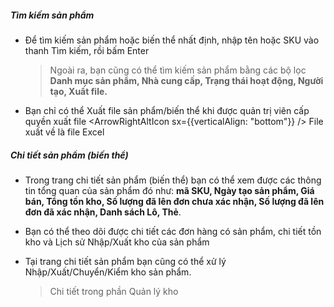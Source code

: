 
##### Tìm kiếm sản phẩm

- Để tìm kiếm sản phẩm hoặc biến thể nhất định, nhập tên hoặc SKU vào thanh Tìm kiếm, rồi bấm Enter

  > Ngoài ra, bạn cũng có thể tìm kiếm sản phẩm bằng các bộ lọc **Danh mục sản phẩm, Nhà cung cấp, Trạng thái hoạt động, Người tạo, Xuất file.**

- Bạn chỉ có thể Xuất file sản phẩm/biến thể khi được quản trị viên cấp quyền xuất file <ArrowRightAltIcon sx={{verticalAlign: "bottom"}} /> File xuất về là file Excel

##### Chi tiết sản phẩm (biến thể)

- Trong trang chi tiết sản phẩm (biến thể) bạn có thể xem được các thông tin tổng quan của sản phẩm đó như: **mã SKU, Ngày tạo sản phẩm, Giá bán, Tổng tồn kho, Số lượng đã lên đơn chưa xác nhận, Số lượng đã lên đơn đã xác nhận, Danh sách Lô, Thẻ**.
- Bạn có thể theo dõi được chi tiết các đơn hàng có sản phẩm, chi tiết tồn kho và Lịch sử Nhập/Xuất kho của sản phẩm
- Tại trang chi tiết sản phẩm bạn cũng có thể xử lý Nhập/Xuất/Chuyển/Kiểm kho sản phẩm.

  > Chi tiết trong phần Quản lý kho
